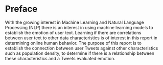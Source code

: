 # Preface {.unnumbered}

With the growing interest in Machine Learning and Natural Language Processing (NLP) there is an interest in using machine learning models to establish the emotion of user text. Learning if there are correlations between user text to other data characteristics is of interest in this report in determining online human behavior. The purpose of this report is to establish the connection between user Tweets against other characteristics such as population density, to determine if there is a relationship between these characteristics and a Tweets evaluated emotion. 

